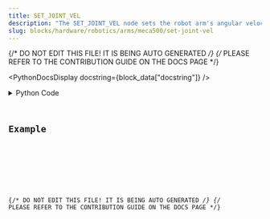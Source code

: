 ```yaml
---
title: SET_JOINT_VEL
description: "The SET_JOINT_VEL node sets the robot arm's angular velocity for its joints."
slug: blocks/hardware/robotics/arms/meca500/set-joint-vel
---
```


{/* DO NOT EDIT THIS FILE! IT IS BEING AUTO GENERATED */}
{/* PLEASE REFER TO THE CONTRIBUTION GUIDE ON THE DOCS PAGE */}


<PythonDocsDisplay docstring={block_data["docstring"]} />
<details>
<summary>Python Code</summary>



<Code code={pythonCode} lang="py" wrap theme="dracula" />

[Find this Flojoy Block on GitHub](https://github.com/flojoy-ai/blocks/blob/main/blocks/HARDWARE/ROBOTICS/ARMS/MECA500/SET_JOINT_VEL/SET_JOINT_VEL.py)

</details>

## Example


<GetHelpWidget />


<AppDisplay app={app} blockName="SET_JOINT_VEL" client:visible />


<Example />

{/* DO NOT EDIT THIS FILE! IT IS BEING AUTO GENERATED */}
{/* PLEASE REFER TO THE CONTRIBUTION GUIDE ON THE DOCS PAGE */}

